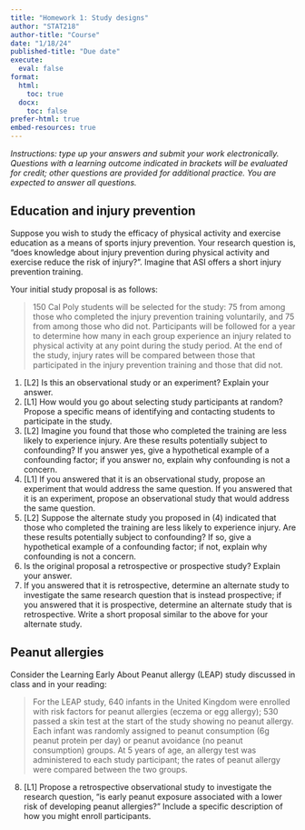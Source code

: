 ```yaml
---
title: "Homework 1: Study designs"
author: "STAT218"
author-title: "Course"
date: "1/18/24"
published-title: "Due date"
execute: 
  eval: false
format: 
  html:
    toc: true
  docx:
    toc: false
prefer-html: true
embed-resources: true
---
```


*Instructions: type up your answers and submit your work electronically. Questions with a learning outcome indicated in brackets will be evaluated for credit; other questions are provided for additional practice. You are expected to answer all questions.*

## Education and injury prevention

Suppose you wish to study the efficacy of physical activity and exercise education as a means of sports injury prevention. Your research question is, "does knowledge about injury prevention during physical activity and exercise reduce the risk of injury?". Imagine that ASI offers a short injury prevention training.

Your initial study proposal is as follows:

> 150 Cal Poly students will be selected for the study: 75 from among those who completed the injury prevention training voluntarily, and 75 from among those who did not. Participants will be followed for a year to determine how many in each group experience an injury related to physical activity at any point during the study period. At the end of the study, injury rates will be compared between those that participated in the injury prevention training and those that did not.

1.  \[L2\] Is this an observational study or an experiment? Explain your answer.
2.  \[L1\] How would you go about selecting study participants at random? Propose a specific means of identifying and contacting students to participate in the study.
3.  \[L2\] Imagine you found that those who completed the training are less likely to experience injury. Are these results potentially subject to confounding? If you answer yes, give a hypothetical example of a confounding factor; if you answer no, explain why confounding is not a concern.
4.  \[L1\] If you answered that it is an observational study, propose an experiment that would address the same question. If you answered that it is an experiment, propose an observational study that would address the same question.
5.  \[L2\] Suppose the alternate study you proposed in (4) indicated that those who completed the training are less likely to experience injury. Are these results potentially subject to confounding? If so, give a hypothetical example of a confounding factor; if not, explain why confounding is not a concern.
6.  Is the original proposal a retrospective or prospective study? Explain your answer.
7.  If you answered that it is retrospective, determine an alternate study to investigate the same research question that is instead prospective; if you answered that it is prospective, determine an alternate study that is retrospective. Write a short proposal similar to the above for your alternate study.

## Peanut allergies

Consider the Learning Early About Peanut allergy (LEAP) study discussed in class and in your reading:

> For the LEAP study, 640 infants in the United Kingdom were enrolled with risk factors for peanut allergies (eczema or egg allergy); 530 passed a skin test at the start of the study showing no peanut allergy. Each infant was randomly assigned to peanut consumption (6g peanut protein per day) or peanut avoidance (no peanut consumption) groups. At 5 years of age, an allergy test was administered to each study participant; the rates of peanut allergy were compared between the two groups.

8.  \[L1\] Propose a retrospective observational study to investigate the research question, "is early peanut exposure associated with a lower risk of developing peanut allergies?" Include a specific description of how you might enroll participants.
